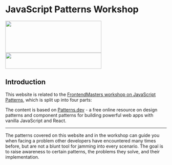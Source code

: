 
# JavaScript Patterns Workshop

<div className="w-auto px-2 pt-16 pb-8 mx-auto sm:pt-24 lg:px-8">
  <div className="w-auto grid grid-cols-2">
    <img src="./js.png" height="100" width="300" />
    <img
      src="./fm-logo.png"
      height="50"
      width="300"
      style={{
        transform: "scale(0.7)",
      }}
    />
  </div>
</div>

## Introduction

This website is related to the [FrontendMasters workshop on JavaScript Patterns](https://frontendmasters.com/courses/tour-js-patterns/), which is split up into four parts:

<Features />

The content is based on [Patterns.dev](https://www.patterns.dev) - a free online resource on design patterns and component patterns for building powerful web apps with vanilla JavaScript and React.

---

The patterns covered on this website and in the workshop can guide you when facing a problem other developers have encountered many times before, but are not a blunt tool for jamming into every scenario. The goal is to raise awareness to certain patterns, the problems they solve, and their implementation.
